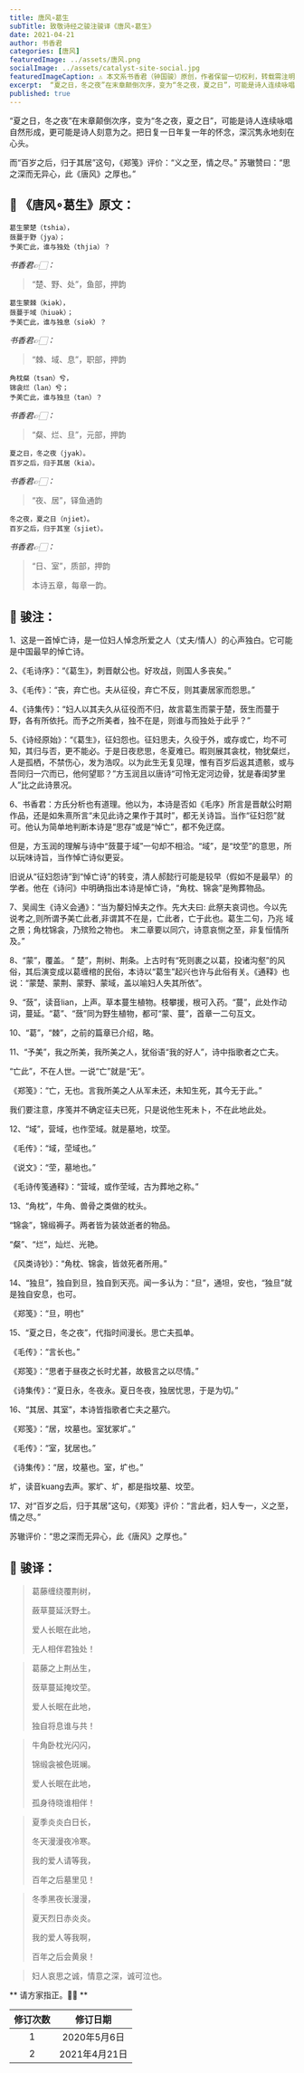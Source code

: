 ```yaml
---
title: 唐风∘葛生
subTitle: 致敬诗经之骏注骏译《唐风∘葛生》
date: 2021-04-21
author: 书香君
categories: [唐风]
featuredImage: ../assets/唐风.png
socialImage: ../assets/catalyst-site-social.jpg
featuredImageCaption: ⚠️️ 本文系书香君（钟国骏）原创，作者保留一切权利，转载需注明出处。
excerpt:  “夏之日，冬之夜”在末章颠倒次序，变为“冬之夜，夏之日”，可能是诗人连续咏唱自然形成，更可能是诗人刻意为之。把日复一日年复一年的怀念，深沉隽永地刻在心头。  而“百岁之后，归于其居”这句，《郑笺》评价：“义之至，情之尽。” 苏辙赞曰：“思之深而无异心，此《唐风》之厚也。”
published: true
---
```


“夏之日，冬之夜”在末章颠倒次序，变为“冬之夜，夏之日”，可能是诗人连续咏唱自然形成，更可能是诗人刻意为之。把日复一日年复一年的怀念，深沉隽永地刻在心头。

而“百岁之后，归于其居”这句，《郑笺》评价：“义之至，情之尽。”
苏辙赞曰：“思之深而无异心，此《唐风》之厚也。”

## 🌼 《唐风∘葛生》原文：

```
葛生蒙楚（tshia），
蔹蔓于野（jya）；
予美亡此，谁与独处（thjia）？
```

*书香君👉🏻：*

> “楚、野、处”，鱼部，押韵

```
葛生蒙棘（kiək），
蔹蔓于域（hiuək）；
予美亡此，谁与独息（siək）？
```

*书香君👉🏻：*

> “棘、域、息”，职部，押韵

```
角枕粲（tsan）兮，
锦衾烂（lan）兮；
予美亡此，谁与独旦（tan）？
```

*书香君👉🏻：*

> “粲、烂、旦”，元部，押韵

```
夏之日，冬之夜（jyak）。
百岁之后，归于其居（kia）。
```

*书香君👉🏻：*

> “夜、居”，铎鱼通韵

```
冬之夜，夏之日（njiet）。
百岁之后，归于其室（sjiet）。
```

*书香君👉🏻：*

> “日、室”，质部，押韵
> 
> 本诗五章，每章一韵。


## 🍁️ 骏注：

1、这是一首悼亡诗，是一位妇人悼念所爱之人（丈夫/情人）的心声独白。它可能是中国最早的悼亡诗。

2、《毛诗序》：“《葛生》，刺晋献公也。好攻战，则国人多丧矣。”

3、《毛传》：“丧，弃亡也。夫从征役，弃亡不反，则其妻居家而怨思。”

4、《诗集传》：“妇人以其夫久从征役而不归，故言葛生而蒙于楚，蔹生而蔓于野，各有所依托。而予之所美者，独不在是，则谁与而独处于此乎？”

5、《诗经原始》：“《葛生》，征妇怨也。征妇思夫，久役于外，或存或亡，均不可知，其归与否，更不能必。于是日夜悲思，冬夏难已。暇则展其衾枕，物犹粲烂，人是孤栖，不禁伤心，发为浩叹。以为此生无复见理，惟有百岁后返其遗骸，或与吾同归一穴而已，他何望耶？”方玉润且以唐诗“可怜无定河边骨，犹是春闺梦里人”比之此诗景况。

6、书香君：方氏分析也有道理。他以为，本诗是否如《毛序》所言是晋献公时期作品，还是如朱熹所言“未见此诗之果作于其时”，都无关诗旨。当作“征妇怨”就可。他认为简单地判断本诗是“思存”或是“悼亡”，都不免迂腐。

但是，方玉润的理解与诗中“蔹蔓于域”一句却不相洽。“域”，是“坟茔”的意思，所以玩味诗旨，当作悼亡诗似更妥。

旧说从“征妇怨诗”到“悼亡诗”的转变，清人郝懿行可能是较早（假如不是最早）的学者。他在《诗问》中明确指出本诗是悼亡诗，“角枕、锦衾”是殉葬物品。

7、吴闿生《诗义会通》：“当为嫠妇悼夫之作。先大夫曰: 此祭夫哀词也。今以先说考之,则所谓予美亡此者,非谓其不在是，亡此者，亡于此也。葛生二句，乃兆 域之景；角枕锦衾，乃殡殓之物也。 末二章要以同穴，诗意哀恻之至，非复恒情所及。”

8、“蒙”，覆盖。 “ 楚”，荆树、荆条。上古时有“死则裹之以葛，投诸沟壑”的风俗，其后演变成以葛缠棺的民俗，本诗以“葛生”起兴也许与此俗有关。《通释》也说：“蒙楚、蒙荆、蒙野、蒙域，盖以喻妇人失其所依”。

9、“蔹”，读音lian，上声。草本蔓生植物。枝攀援，根可入药。“蔓”，此处作动词，蔓延。“葛”、“蔹”同为野生植物，都可“蒙、蔓”，首章一二句互文。

10、“葛”，“棘”，之前的篇章已介绍，略。

11、“予美”，我之所美，我所美之人，犹俗语“我的好人”，诗中指歌者之亡夫。

“亡此”，不在人世。一说“亡”就是“无”。

《郑笺》：“亡，无也。言我所美之人从军未还，未知生死，其今无于此。”

我们要注意，序笺并不确定征夫已死，只是说他生死未卜，不在此地此处。

12、“域”，营域，也作茔域。就是墓地，坟茔。

《毛传》：“域，茔域也。”

《说文》：“茔，墓地也。”

《毛诗传笺通释》：“营域，或作茔域，古为葬地之称。”

13、“角枕”，牛角、兽骨之类做的枕头。

“锦衾”，锦缎褥子。两者皆为装敛逝者的物品。

“粲”、“烂”，灿烂、光艳。

《风类诗钞》：“角枕、锦衾，皆敛死者所用。”

14、“独旦”，独自到旦，独自到天亮。闻一多认为：“旦”，通坦，安也，“独旦”就是独自安息，也可。

《郑笺》：“旦，明也”

15、“夏之日，冬之夜”，代指时间漫长。思亡夫孤单。

《毛传》：“言长也。”

《郑笺》：“思者于昼夜之长时尤甚，故极言之以尽情。”

《诗集传》：“夏日永，冬夜永。夏日冬夜，独居忧思，于是为切。”

16、“其居、其室”，本诗皆指歌者亡夫之墓穴。

《郑笺》：“居，坟墓也。室犹冢圹。”

《毛传》：“室，犹居也。”

《诗集传》：“居，坟墓也。室，圹也。”

圹，读音kuang去声。冢圹、圹，都是指坟墓、坟茔。

17、对“百岁之后，归于其居”这句，《郑笺》评价：“言此者，妇人专一，义之至，情之尽。”

苏辙评价：“思之深而无异心，此《唐风》之厚也。”


## 🍁️ 骏译：


> 葛藤缠绕覆荆树，
> 
> 蘞草蔓延沃野土。
> 
> 爱人长眠在此地，
> 
> 无人相伴君独处！
> 

> 葛藤之上荆丛生，
> 
> 蔹草蔓延掩坟茔。
> 
> 爱人长眠在此地，
> 
> 独自将息谁与共！
> 

> 牛角卧枕光闪闪，
> 
> 锦缎衾被色斑斓。
> 
> 爱人长眠在此地，
> 
> 孤身待晓谁相伴！
> 

> 夏季炎炎白日长，
> 
> 冬天漫漫夜冷寒。
> 
> 我的爱人请等我，
> 
> 百年之后墓里见！
> 

> 冬季黑夜长漫漫，
> 
> 夏天烈日赤炎炎。
> 
> 我的爱人等我啊，
> 
> 百年之后会黄泉！
> 

> 妇人哀思之诚，情意之深，诚可泣也。
> 


** 请方家指正。🙏🏻 **

| 修订次数      | 修订日期 |
|   :----: |    :----:   |
|  1   | 2020年5月6日       |
|  2   | 2021年4月21日       |

